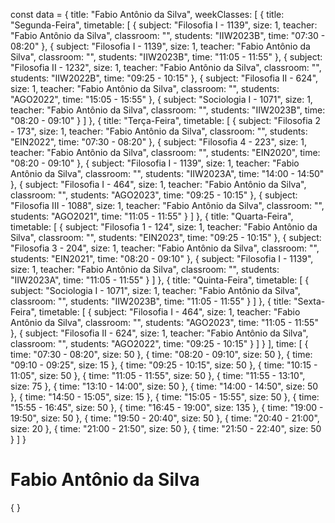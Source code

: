 const data = {
  title: "Fabio Antônio da Silva",
  weekClasses: [
    {
      title: "Segunda-Feira",
      timetable: [
        {
          subject: "Filosofia I - 1139",
          size: 1,
          teacher: "Fabio Antônio da Silva",
          classroom: "",
          students: "IIW2023B",
          time: "07:30 - 08:20"
        },
        {
          subject: "Filosofia I - 1139",
          size: 1,
          teacher: "Fabio Antônio da Silva",
          classroom: "",
          students: "IIW2023B",
          time: "11:05 - 11:55"
        },
        {
          subject: "Filosofia II - 1232",
          size: 1,
          teacher: "Fabio Antônio da Silva",
          classroom: "",
          students: "IIW2022B",
          time: "09:25 - 10:15"
        },
        {
          subject: "Filosofia II - 624",
          size: 1,
          teacher: "Fabio Antônio da Silva",
          classroom: "",
          students: "AGO2022",
          time: "15:05 - 15:55"
        },
        {
          subject: "Sociologia I - 1071",
          size: 1,
          teacher: "Fabio Antônio da Silva",
          classroom: "",
          students: "IIW2023B",
          time: "08:20 - 09:10"
        }
      ]
    },
    {
      title: "Terça-Feira",
      timetable: [
        {
          subject: "Filosofia 2 - 173",
          size: 1,
          teacher: "Fabio Antônio da Silva",
          classroom: "",
          students: "EIN2022",
          time: "07:30 - 08:20"
        },
        {
          subject: "Filosofia 4 - 223",
          size: 1,
          teacher: "Fabio Antônio da Silva",
          classroom: "",
          students: "EIN2020",
          time: "08:20 - 09:10"
        },
        {
          subject: "Filosofia I - 1139",
          size: 1,
          teacher: "Fabio Antônio da Silva",
          classroom: "",
          students: "IIW2023A",
          time: "14:00 - 14:50"
        },
        {
          subject: "Filosofia I - 464",
          size: 1,
          teacher: "Fabio Antônio da Silva",
          classroom: "",
          students: "AGO2023",
          time: "09:25 - 10:15"
        },
        {
          subject: "Filosofia III - 1088",
          size: 1,
          teacher: "Fabio Antônio da Silva",
          classroom: "",
          students: "AGO2021",
          time: "11:05 - 11:55"
        }
      ]
    },
    {
      title: "Quarta-Feira",
      timetable: [
        {
          subject: "Filosofia 1 - 124",
          size: 1,
          teacher: "Fabio Antônio da Silva",
          classroom: "",
          students: "EIN2023",
          time: "09:25 - 10:15"
        },
        {
          subject: "Filosofia 3 - 204",
          size: 1,
          teacher: "Fabio Antônio da Silva",
          classroom: "",
          students: "EIN2021",
          time: "08:20 - 09:10"
        },
        {
          subject: "Filosofia I - 1139",
          size: 1,
          teacher: "Fabio Antônio da Silva",
          classroom: "",
          students: "IIW2023A",
          time: "11:05 - 11:55"
        }
      ]
    },
    {
      title: "Quinta-Feira",
      timetable: [
        {
          subject: "Sociologia I - 1071",
          size: 1,
          teacher: "Fabio Antônio da Silva",
          classroom: "",
          students: "IIW2023B",
          time: "11:05 - 11:55"
        }
      ]
    },
    {
      title: "Sexta-Feira",
      timetable: [
        {
          subject: "Filosofia I - 464",
          size: 1,
          teacher: "Fabio Antônio da Silva",
          classroom: "",
          students: "AGO2023",
          time: "11:05 - 11:55"
        },
        {
          subject: "Filosofia II - 624",
          size: 1,
          teacher: "Fabio Antônio da Silva",
          classroom: "",
          students: "AGO2022",
          time: "09:25 - 10:15"
        }
      ]
    }
  ],
  time: [
    {
      time: "07:30 - 08:20",
      size: 50
    },
    {
      time: "08:20 - 09:10",
      size: 50
    },
    {
      time: "09:10 - 09:25",
      size: 15
    },
    {
      time: "09:25 - 10:15",
      size: 50
    },
    {
      time: "10:15 - 11:05",
      size: 50
    },
    {
      time: "11:05 - 11:55",
      size: 50
    },
    {
      time: "11:55 - 13:10",
      size: 75
    },
    {
      time: "13:10 - 14:00",
      size: 50
    },
    {
      time: "14:00 - 14:50",
      size: 50
    },
    {
      time: "14:50 - 15:05",
      size: 15
    },
    {
      time: "15:05 - 15:55",
      size: 50
    },
    {
      time: "15:55 - 16:45",
      size: 50
    },
    {
      time: "16:45 - 19:00",
      size: 135
    },
    {
      time: "19:00 - 19:50",
      size: 50
    },
    {
      time: "19:50 - 20:40",
      size: 50
    },
    {
      time: "20:40 - 21:00",
      size: 20
    },
    {
      time: "21:00 - 21:50",
      size: 50
    },
    {
      time: "21:50 - 22:40",
      size: 50
    }
  ]
}

# Fabio Antônio da Silva

<div>
    {
        <Grid
            title={data.title} 
            weekClasses={data.weekClasses} 
            time={data.time}
        />
    }
</div>